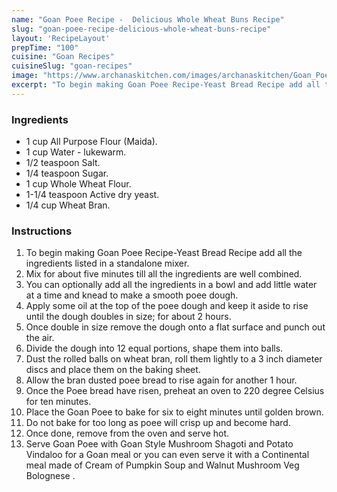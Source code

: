 ---
name: "Goan Poee Recipe -  Delicious Whole Wheat Buns Recipe"
slug: "goan-poee-recipe-delicious-whole-wheat-buns-recipe"
layout: 'RecipeLayout'
prepTime: "100"
cuisine: "Goan Recipes"
cuisineSlug: "goan-recipes"
image: "https://www.archanaskitchen.com/images/archanaskitchen/Goan_Poee_recipe_Yeast_Bread_5_1600.jpg"
excerpt: "To begin making Goan Poee Recipe-Yeast Bread Recipe add all the ingredients listed in a standalone mixer"
---

### Ingredients

- 1 cup All Purpose Flour (Maida).
- 1 cup Water - lukewarm.
- 1/2 teaspoon Salt.
- 1/4 teaspoon Sugar.
- 1 cup Whole Wheat Flour.
- 1-1/4 teaspoon Active dry yeast.
- 1/4 cup Wheat Bran.

### Instructions

1. To begin making Goan Poee Recipe-Yeast Bread Recipe add all the ingredients listed in a standalone mixer.
1. Mix for about five minutes till all the ingredients are well combined.
1. You can optionally add all the ingredients in a bowl and add little water at a time and knead to make a smooth poee dough.
1. Apply some oil at the top of the poee dough and keep it aside to rise until the dough doubles in size; for about 2 hours.
1. Once double in size remove the dough onto a flat surface and punch out the air.
1. Divide the dough into 12 equal portions, shape them into balls.
1. Dust the rolled balls on wheat bran, roll them lightly to a 3 inch diameter discs and place them on the baking sheet.
1. Allow the bran dusted poee bread to rise again for another 1 hour.
1.  Once the Poee bread have risen, preheat an oven to 220 degree Celsius for ten minutes.
1. Place the Goan Poee to bake for six to eight minutes until golden brown.
1. Do not bake for too long as poee will crisp up and become hard.
1. Once done, remove from the oven and serve hot.
1. Serve Goan Poee with Goan Style Mushroom Shagoti and Potato Vindaloo for a Goan meal or you can even serve it with a Continental meal made of Cream of Pumpkin Soup  and Walnut Mushroom Veg Bolognese .
